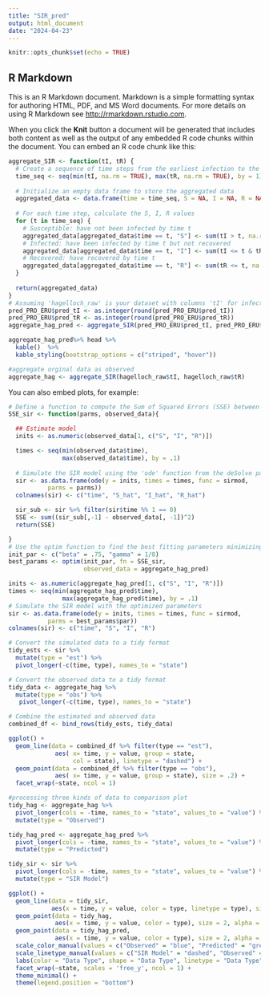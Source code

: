 ---
title: "SIR_pred"
output: html_document
date: "2024-04-23"
---

```{r setup, include=FALSE}
knitr::opts_chunk$set(echo = TRUE)
```

## R Markdown

This is an R Markdown document. Markdown is a simple formatting syntax for authoring HTML, PDF, and MS Word documents. For more details on using R Markdown see <http://rmarkdown.rstudio.com>.

When you click the **Knit** button a document will be generated that includes both content as well as the output of any embedded R code chunks within the document. You can embed an R code chunk like this:

```{r cars}
aggregate_SIR <- function(tI, tR) {
  # Create a sequence of time steps from the earliest infection to the latest recovery
  time_seq <- seq(min(tI, na.rm = TRUE), max(tR, na.rm = TRUE), by = 1)
  
  # Initialize an empty data frame to store the aggregated data
  aggregated_data <- data.frame(time = time_seq, S = NA, I = NA, R = NA)
  
  # For each time step, calculate the S, I, R values
  for (t in time_seq) {
    # Susceptible: have not been infected by time t
    aggregated_data[aggregated_data$time == t, "S"] <- sum(tI > t, na.rm = TRUE)
    # Infected: have been infected by time t but not recovered
    aggregated_data[aggregated_data$time == t, "I"] <- sum(tI <= t & tR > t, na.rm = TRUE)
    # Recovered: have recovered by time t
    aggregated_data[aggregated_data$time == t, "R"] <- sum(tR <= t, na.rm = TRUE)
  }
  
  return(aggregated_data)
}
# Assuming 'hagelloch_raw' is your dataset with columns 'tI' for infection time and 'tR' for recovery time
pred_PRO_ERU$pred_tI <- as.integer(round(pred_PRO_ERU$pred_tI))
pred_PRO_ERU$pred_tR <- as.integer(round(pred_PRO_ERU$pred_tR))
aggregate_hag_pred <- aggregate_SIR(pred_PRO_ERU$pred_tI, pred_PRO_ERU$pred_tR)

aggregate_hag_pred%>% head %>%
  kable()  %>%
  kable_styling(bootstrap_options = c("striped", "hover"))
```

```{r}
#aggregate orginal data as observed
aggregate_hag <- aggregate_SIR(hagelloch_raw$tI, hagelloch_raw$tR)

```


You can also embed plots, for example:

```{r pressure, echo=FALSE}

# Define a function to compute the Sum of Squared Errors (SSE) between observed data and SIR model predictions
SSE_sir <- function(parms, observed_data){

  ## Estimate model
  inits <- as.numeric(observed_data[1, c("S", "I", "R")])

  times <- seq(min(observed_data$time),
               max(observed_data$time), by = .1)
  
  # Simulate the SIR model using the 'ode' function from the deSolve package
  sir <- as.data.frame(ode(y = inits, times = times, func = sirmod,
           parms = parms))
  colnames(sir) <- c("time", "S_hat", "I_hat", "R_hat")

  sir_sub <- sir %>% filter(sir$time %% 1 == 0)
  SSE <- sum((sir_sub[,-1] - observed_data[, -1])^2)
  return(SSE)

}
# Use the optim function to find the best fitting parameters minimizing the SSE
init_par <- c("beta" = .75, "gamma" = 1/8)
best_params <- optim(init_par, fn = SSE_sir,
                     observed_data = aggregate_hag_pred)

inits <- as.numeric(aggregate_hag_pred[1, c("S", "I", "R")])
times <- seq(min(aggregate_hag_pred$time),
               max(aggregate_hag_pred$time), by = .1)
# Simulate the SIR model with the optimized parameters
sir <- as.data.frame(ode(y = inits, times = times, func = sirmod,
           parms = best_params$par))
colnames(sir) <- c("time", "S", "I", "R")

# Convert the simulated data to a tidy format
tidy_ests <- sir %>%
  mutate(type = "est") %>%
  pivot_longer(-c(time, type), names_to = "state")

# Convert the observed data to a tidy format
tidy_data <- aggregate_hag %>%
  mutate(type = "obs") %>%
   pivot_longer(-c(time, type), names_to = "state")

# Combine the estimated and observed data
combined_df <- bind_rows(tidy_ests, tidy_data)

ggplot() +
  geom_line(data = combined_df %>% filter(type == "est"),
             aes( x= time, y = value, group = state,
                  col = state), linetype = "dashed") +
  geom_point(data = combined_df %>% filter(type == "obs"),
             aes( x= time, y = value, group = state), size = .2) +
  facet_wrap(~state, ncol = 1)
```



```{r}
#processing three kinds of data to comparison plot
tidy_hag <- aggregate_hag %>%
  pivot_longer(cols = -time, names_to = "state", values_to = "value") %>%
  mutate(type = "Observed")

tidy_hag_pred <- aggregate_hag_pred %>%
  pivot_longer(cols = -time, names_to = "state", values_to = "value") %>%
  mutate(type = "Predicted")

tidy_sir <- sir %>%
  pivot_longer(cols = -time, names_to = "state", values_to = "value") %>%
  mutate(type = "SIR Model")

```

```{r}

ggplot() +
  geom_line(data = tidy_sir, 
            aes(x = time, y = value, color = type, linetype = type), size = 1) +
  geom_point(data = tidy_hag, 
             aes(x = time, y = value, color = type), size = 2, alpha = 0.6) +
  geom_point(data = tidy_hag_pred, 
             aes(x = time, y = value, color = type), size = 2, alpha = 0.6, shape = 17) +
  scale_color_manual(values = c("Observed" = "blue", "Predicted" = "green", "SIR Model" = "red")) +
  scale_linetype_manual(values = c("SIR Model" = "dashed", "Observed" = "solid", "Predicted" = "solid")) +
  labs(color = "Data Type", shape = "Data Type", linetype = "Data Type") +
  facet_wrap(~state, scales = 'free_y', ncol = 1) +
  theme_minimal() +
  theme(legend.position = "bottom")

```



